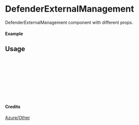
<Meta of={DefenderExternalManagement} title="Azure/Other/DefenderExternalManagement" />

# DefenderExternalManagement

DefenderExternalManagement component with different props.

#### Example

<Canvas of={DefenderExternalManagement.Primary} />

## Usage

```ts
import { DefenderExternalManagement } from "yadl-ui";

const Example = () => {
  return (
      <DefenderExternalManagement />
  );
};

export default Example;
```

#### Credits
[Azure/Other](https://learn.microsoft.com/en-us/azure/architecture/icons/)
